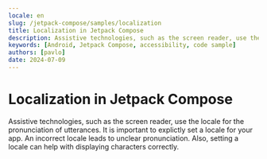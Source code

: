 ```yaml
---
locale: en
slug: /jetpack-compose/samples/localization
title: Localization in Jetpack Compose
description: Assistive technologies, such as the screen reader, use the locale for the pronunciation of utterances.
keywords: [Android, Jetpack Compose, accessibility, code sample]
authors: [pavlo]
date: 2024-07-09
---
```


# Localization in Jetpack Compose

Assistive technologies, such as the screen reader, use the locale for the pronunciation of utterances. It is important to explictly set a locale for your app. An incorrect locale leads to unclear pronunciation. Also, setting a locale can help with displaying characters correctly.

<CodeSample id="text-localization" platform="compose" locale="en"/>
